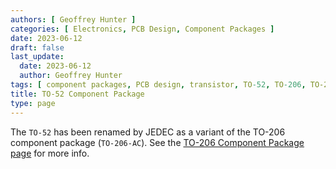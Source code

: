 ```yaml
---
authors: [ Geoffrey Hunter ]
categories: [ Electronics, PCB Design, Component Packages ]
date: 2023-06-12
draft: false
last_update:
  date: 2023-06-12
  author: Geoffrey Hunter
tags: [ component packages, PCB design, transistor, TO-52, TO-206, TO-206AC, TO-18 ]
title: TO-52 Component Package
type: page
---
```



The `TO-52` has been renamed by JEDEC as a variant of the TO-206 component package (`TO-206-AC`). See the [TO-206 Component Package page](/pcb-design/component-packages/to-206-component-package/) for more info.
